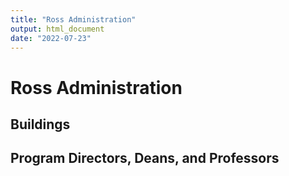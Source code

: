 ```yaml
---
title: "Ross Administration"
output: html_document
date: "2022-07-23"
---
```


# Ross Administration

## Buildings

## Program Directors, Deans, and Professors
